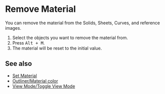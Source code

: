 
# Remove Material

<Reference shortcut="Alt + M" command="Remove Material" button="" />

You can remove the material from the Solids, Sheets, Curves, and reference images.

1. Select the objects you want to remove the material from.
2. Press <kbd>Alt + M</kbd>.
3. The material will be reset to the initial value.

## See also
- [Set Material](./set-material)
- [Outliner/Material color](../plasticity-essentials/outliner#material-color)
- [View Mode/Toggle View Mode](../plasticity-essentials/view-mode#toggle-view-mode)







